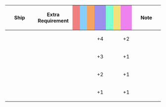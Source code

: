 {|class="wikitable" style="width:100%; text-align: center; vertical-align: middle;"
|-
! style="width: 20%;" | Ship
! style="width: 25%;" | Extra Requirement
! style="width: 5%; background-color: lightcoral;" | {{Firepower}}
! style="width: 5%; background-color: lightskyblue;" | {{Torpedo}}
! style="width: 5%; background-color: sandybrown;" | {{AA}}
! style="width: 5%; background-color: #9C8FEE;" | {{ASW}}
! style="width: 5%; background-color: #7fffd4;" | {{LOS}}
! style="width: 5%; background-color: #F2E279;" | {{Armor}}
! style="width: 5%; background-color: violet;" | {{Evasion}}
! style="width: 20%;" | Note
|-
! {{ShipLink|Fletcher/Mk.II}}
| style="text-align:left;" | 
| || || || +4 || || || +2
| style="text-align:left;" | 
|-
! {{ShipLink|Atlanta|Fletcher|Johnston|Samuel B. Roberts|text=US Ships|link_category=USN Vessels}}
| style="text-align:left;" | 
| || || || +3 || || || +1
| style="text-align:left;" | 
|-
! {{ShipLink|Jervis|Janus|text=British Ships|link_category=Royal Navy Vessels}}
| style="text-align:left;" | 
| || || || +2 || || || +1
| style="text-align:left;" | 
|-
! {{ShipLink|Perth|text=Australian Ships|link_category=Royal Australian Navy Vessels}}
| style="text-align:left;" | 
| || || || +1 || || || +1
| style="text-align:left;" | 
|}